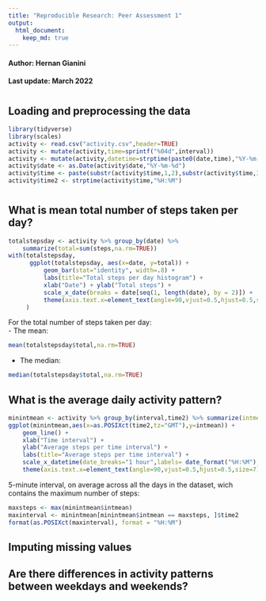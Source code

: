 ---
title: "Reproducible Research: Peer Assessment 1"   
output: 
  html_document:
    keep_md: true
---
    
#### Author: Hernan Gianini
#### Last update: March 2022  
#   
## Loading and preprocessing the data  
```{r echo=TRUE,warning=FALSE,message=FALSE,error=FALSE}
library(tidyverse)
library(scales)
activity <- read.csv("activity.csv",header=TRUE)
activity <- mutate(activity,time=sprintf("%04d",interval))
activity <- mutate(activity,datetime=strptime(paste0(date,time),"%Y-%m-%d%H%M"))
activity$date <- as.Date(activity$date,"%Y-%m-%d")
activity$time <- paste(substr(activity$time,1,2),substr(activity$time,3,4),sep=":")
activity$time2 <- strptime(activity$time,"%H:%M")
```

#
## What is mean total number of steps taken per day?
```{r echo=TRUE,warning=FALSE,message=FALSE,error=FALSE}
totalstepsday <- activity %>% group_by(date) %>% 
    summarize(total=sum(steps,na.rm=TRUE))
with(totalstepsday,
      ggplot(totalstepsday, aes(x=date, y=total)) + 
          geom_bar(stat="identity", width=.8) + 
          labs(title="Total steps per day histogram") + 
          xlab("Date") + ylab("Total steps") + 
          scale_x_date(breaks = date[seq(1, length(date), by = 2)]) + 
          theme(axis.text.x=element_text(angle=90,vjust=0.5,hjust=0.5,size=7))
     )
```

For the total number of steps taken per day:  
- The mean:  
```{r echo=TRUE,warning=FALSE,message=FALSE,error=FALSE}
mean(totalstepsday$total,na.rm=TRUE)
```
- The median:  
```{r echo=TRUE,warning=FALSE,message=FALSE,error=FALSE}
median(totalstepsday$total,na.rm=TRUE)
```
  
## What is the average daily activity pattern?  
```{r echo=TRUE,warning=FALSE,message=FALSE,error=FALSE}
minintmean <- activity %>% group_by(interval,time2) %>% summarize(intmean = mean(steps,na.rm=TRUE))
ggplot(minintmean,aes(x=as.POSIXct(time2,tz="GMT"),y=intmean)) + 
    geom_line() + 
    xlab("Time interval") + 
    ylab("Average steps per time interval") + 
    labs(title="Average steps per time interval") +
    scale_x_datetime(date_breaks="1 hour",labels= date_format("%H:%M"),timezone="UTC") + 
    theme(axis.text.x=element_text(angle=90,vjust=0.5,hjust=0.5,size=7))
```
    
5-minute interval, on average across all the days in the dataset, wich contains the maximum number of steps:  
```{r echo=TRUE,warning=FALSE,message=FALSE,error=FALSE}
maxsteps <- max(minintmean$intmean)
maxinterval <- minintmean[minintmean$intmean == maxsteps, ]$time2
format(as.POSIXct(maxinterval), format = "%H:%M")
```

## Imputing missing values



## Are there differences in activity patterns between weekdays and weekends?
